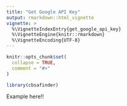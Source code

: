 ```yaml
---
title: "Get Google API Key"
output: rmarkdown::html_vignette
vignette: >
  %\VignetteIndexEntry{get_google_api_key}
  %\VignetteEngine{knitr::rmarkdown}
  %\VignetteEncoding{UTF-8}
---
```


```r
knitr::opts_chunk$set(
  collapse = TRUE,
  comment = "#>"
)
```

```r
library(cbsafinder)
```

Example here!!
